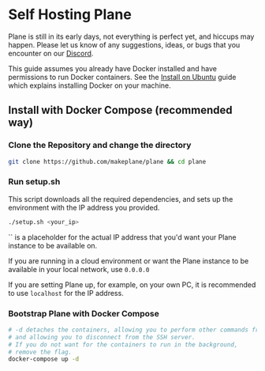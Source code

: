 # Self Hosting Plane


Plane is still in its early days, not everything is perfect yet, and
hiccups may happen. Please let us know of any suggestions, ideas, or bugs that
you encounter on our [Discord](https://discord.com/invite/A92xrEGCge).

This guide assumes you already have Docker installed
and have permissions to run Docker containers.
See the [Install on Ubuntu](https://docs.docker.com/engine/install/ubuntu/)
guide which explains installing Docker on your machine.

## Install with Docker Compose (recommended way)

### Clone the Repository and change the directory

```bash
git clone https://github.com/makeplane/plane && cd plane
```

### Run setup.sh

This script downloads all the required dependencies,
and sets up the environment with the IP address you provided.

```bash
./setup.sh <your_ip>
```

<Note>
`<your_ip>` is a placeholder for the actual IP address
that you'd want your Plane instance to be available on.

If you are running in a cloud environment or want the Plane
instance to be available in your local network, use `0.0.0.0`

If you are setting Plane up, for example, on your own PC,
it is recommended to use `localhost` for the IP address.
</Note>

### Bootstrap Plane with Docker Compose

```bash
# -d detaches the containers, allowing you to perform other commands from the same shell
# and allowing you to disconnect from the SSH server.
# If you do not want for the containers to run in the background,
# remove the flag.
docker-compose up -d
```

